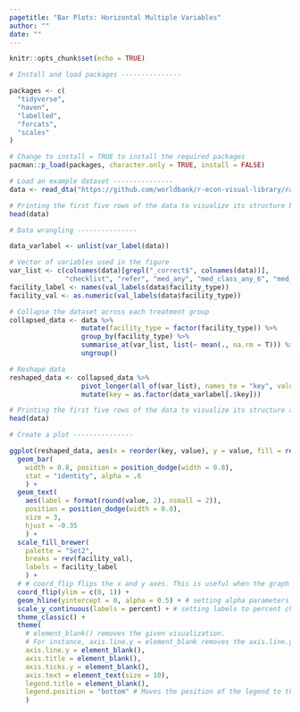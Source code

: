 ```yaml
---
pagetitle: "Bar Plots: Horizontal Multiple Variables"
author: ""
date: ""
---
```


```r
knitr::opts_chunk$set(echo = TRUE)
```

```r
# Install and load packages ---------------

packages <- c(
  "tidyverse",
  "haven",
  "labelled",
  "forcats",
  "scales"
)

# Change to install = TRUE to install the required packages
pacman::p_load(packages, character.only = TRUE, install = FALSE)

# Load an example dataset ---------------
data <- read_dta("https://github.com/worldbank/r-econ-visual-library/raw/master/Library/Data/HorizontalBarMultipleVars.dta", encoding = "latin1")

# Printing the first five rows of the data to visualize its structure before data wrangling
head(data)

# Data wrangling ---------------

data_varlabel <- unlist(var_label(data))

# Vector of variables used in the figure
var_list <- c(colnames(data)[grepl("_correct$", colnames(data))],  
              "checklist", "refer", "med_any", "med_class_any_6", "med_class_any_16")
facility_label <- names(val_labels(data$facility_type))
facility_val <- as.numeric(val_labels(data$facility_type))

# Collapse the dataset across each treatment group
collapsed_data <- data %>%
                  mutate(facility_type = factor(facility_type)) %>%
                  group_by(facility_type) %>%
                  summarise_at(var_list, list(~ mean(., na.rm = T))) %>%
                  ungroup()

# Reshape data
reshaped_data <- collapsed_data %>%
                  pivot_longer(all_of(var_list), names_to = "key", values_to = "value") %>%
                  mutate(key = as.factor(data_varlabel[.$key]))

# Printing the first five rows of the data to visualize its structure after data wrangling
head(data)

# Create a plot ---------------

ggplot(reshaped_data, aes(x = reorder(key, value), y = value, fill = rev(facility_type))) +
  geom_bar(
    width = 0.8, position = position_dodge(width = 0.8), 
    stat = "identity", alpha = .6
    ) +
  geom_text(
    aes(label = format(round(value, 2), nsmall = 2)), 
    position = position_dodge(width = 0.8), 
    size = 3,
    hjust = -0.35
    ) +
  scale_fill_brewer(
    palette = "Set2", 
    breaks = rev(facility_val), 
    labels = facility_label
    ) +
  # # coord_flip flips the x and y axes. This is useful when the graph is too long (horizontally) or too tall (vertically)
  coord_flip(ylim = c(0, 1)) + 
  geom_hline(yintercept = 0, alpha = 0.5) + # setting alpha parameters to 0.5 changes the transparenct of the line
  scale_y_continuous(labels = percent) + # setting labels to percent changes the labels into percent forms
  theme_classic() +
  theme(
    # element_blank() removes the given visualization. 
    # For instance, axis.line.y = element_blank removes the axis.line.y
    axis.line.y = element_blank(),
    axis.title = element_blank(),
    axis.ticks.y = element_blank(),
    axis.text = element_text(size = 10),
    legend.title = element_blank(),
    legend.position = "bottom" # Moves the position of the legend to the bottom
    )

```
